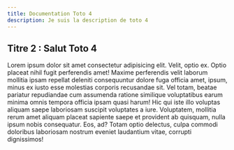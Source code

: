 ```yaml
---
title: Documentation Toto 4
description: Je suis la description de toto 4
---
```


## Titre 2 : Salut Toto 4

Lorem ipsum dolor sit amet consectetur adipisicing elit. Velit, optio ex. Optio placeat nihil fugit perferendis amet! Maxime perferendis velit laborum mollitia ipsam repellat deleniti consequuntur dolore fuga officia amet, ipsum, minus ex iusto esse molestias corporis recusandae sit. Vel totam, beatae pariatur repudiandae cum assumenda ratione similique voluptatibus earum minima omnis tempora officia ipsam quasi harum! Hic qui iste illo voluptas aliquam saepe laboriosam suscipit voluptates a iure. Voluptatem, mollitia rerum amet aliquam placeat sapiente saepe et provident ab quisquam, nulla ipsum nobis consequatur. Eos, ad? Totam optio delectus, culpa commodi doloribus laboriosam nostrum eveniet laudantium vitae, corrupti dignissimos!
